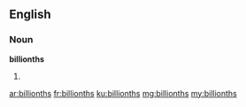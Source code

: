 ==English==

===Noun===
'''billionths'''

# {{plural of|billionth}}

[[ar:billionths]]
[[fr:billionths]]
[[ku:billionths]]
[[mg:billionths]]
[[my:billionths]]